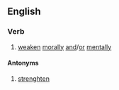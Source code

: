 ==English==

===Verb===
# [[weaken]] [[morally]] [[and]]/[[or]] [[mentally]]

====Antonyms====
# [[strenghten]]